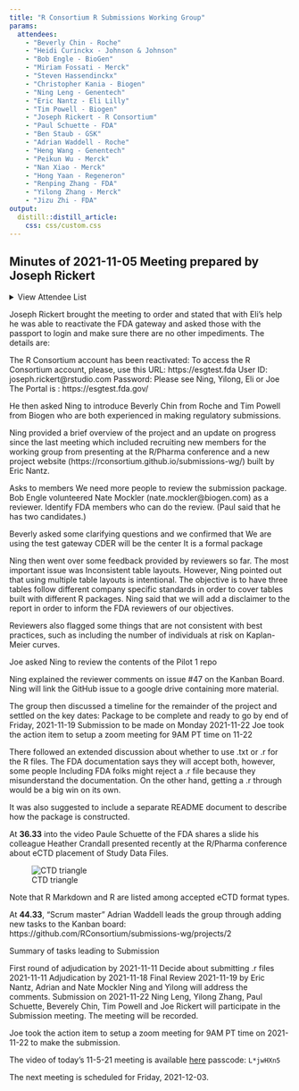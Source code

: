 ```yaml
---
title: "R Consortium R Submissions Working Group"
params:
  attendees:
    - "Beverly Chin - Roche"
    - "Heidi Curinckx - Johnson & Johnson"
    - "Bob Engle - BioGen"
    - "Miriam Fossati - Merck"
    - "Steven Hassendinckx"
    - "Christopher Kania - Biogen"
    - "Ning Leng - Genentech"
    - "Eric Nantz - Eli Lilly"
    - "Tim Powell - Biogen"
    - "Joseph Rickert - R Consortium"
    - "Paul Schuette - FDA"
    - "Ben Staub - GSK"
    - "Adrian Waddell - Roche"
    - "Heng Wang - Genentech"
    - "Peikun Wu - Merck"
    - "Nan Xiao - Merck"
    - "Hong Yaan - Regeneron"
    - "Renping Zhang - FDA"
    - "Yilong Zhang - Merck"
    - "Jizu Zhi - FDA"
output: 
  distill::distill_article:
    css: css/custom.css
---
```


## Minutes of 2021-11-05 Meeting prepared by Joseph Rickert

<details>
  <summary>View Attendee List</summary>
  <p>`r glue::glue_collapse(params$attendees, sep="<br>")`</p>
</details>

Joseph Rickert brought the meeting to order and stated that with Eli’s help he was able to reactivate the FDA gateway and asked those with the passport to login and make sure there are no other impediments. The details are:

The R Consortium account has been reactivated:
To access the R Consortium account, please, use this URL: https://esgtest.fda
User ID: joseph.rickert@rstudio.com
Password: Please see Ning, Yilong, Eli or Joe
The Portal is : https://esgtest.fda.gov/

He then asked Ning to introduce Beverly Chin from Roche and Tim Powell from Biogen who are both experienced in making regulatory submissions.

Ning provided a brief overview of the project and an update on progress since the last meeting which included recruiting new members for the working group from presenting at the R/Pharma conference and a new project website (https://rconsortium.github.io/submissions-wg/)  built by Eric Nantz.

Asks to members
We need more people to review the submission package. Bob Engle volunteered Nate Mockler (nate.mockler@biogen.com) as a reviewer.
Identify FDA members who can do the review. (Paul said that he has two candidates.)

Beverly asked some clarifying questions and we confirmed that
We are using the test gateway
CDER will be the center
It is a formal package

Ning then went over some feedback provided by reviewers so far. The most important issue was
Inconsistent table layouts. However, Ning pointed out that using multiple table layouts is intentional. The objective is to have three tables follow different company specific standards in order to cover tables built with different R packages. Ning said that we will add a disclaimer to the report in order  to inform the FDA reviewers of our objectives.

Reviewers also flagged some things that are not consistent with best practices, such as including the number of individuals at risk on Kaplan-Meier curves.

Joe asked Ning to review the contents of the Pilot 1 repo

Ning explained the reviewer comments on issue #47 on the Kanban Board. Ning will link the GitHub issue to a google drive containing more material.

The group then discussed a timeline for the remainder of the project and settled on the key dates:
Package to be complete and ready to go by end of Friday, 2021-11-19
Submission to be made on Monday 2021-11-22
Joe took the action item to setup a zoom meeting for 9AM PT time on 11-22

There followed an extended discussion about whether to use .txt or .r for the R files.
The FDA documentation says they will accept both, however, some people Including FDA folks might reject a .r file because they misunderstand the documentation. On the other hand, getting a .r through would be a big win on its own.

It was also suggested to include a separate README document to describe how the package is constructed.

At **36.33** into the video Paule Schuette of the FDA shares a slide his colleague Heather Crandall presented recently at the R/Pharma conference about eCTD placement of Study Data Files.

![CTD triangle](img/ectd_slide.png)

Note that R Markdown and R are listed among accepted eCTD format types.

At **44.33**, “Scrum master” Adrian Waddell leads the group through adding new tasks to the Kanban board: https://github.com/RConsortium/submissions-wg/projects/2

Summary of tasks leading to Submission

First round of adjudication by 2021-11-11
Decide about submitting .r files 2021-11-11
Adjudication by 2021-11-18
Final Review 2021-11-19 by Eric Nantz, Adrian and Nate Mockler 
Ning and Yilong will address the comments.
Submission on 2021-11-22
Ning Leng, Yilong Zhang, Paul Schuette, Beverely Chin, Tim Powell and Joe Rickert will participate in the Submission meeting. The meeting will be recorded.

Joe took the action item to setup a zoom meeting for 9AM PT time on 2021-11-22  to make the submission.

The video of today's 11-5-21 meeting is available [here](https://rstudio.zoom.us/rec/share/GjVepePF9_afktodTswA7hzDPBhj1esmAZovgJDzadpK8rjcAyioGvaY56XCRvKA.Dl1NUIc-9DlV30u9) passcode: `L*jwHXn5`

The next meeting is scheduled for Friday, 2021-12-03.
